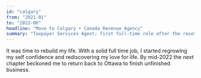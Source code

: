 ```yaml
---
id: "calgary"
from: "2021-01"
to: "2022-06"
headline: "Move to Calgary • Canada Revenue Agency"
summary: "Taxpayer Services Agent; first full-time role after the reset."
---
```

It was time to rebuild my life.
With a solid full time job, I started regrowing my self confidence and rediscovering my love for life.
By mid-2022 the next chapter beckoned me to return back to Ottawa to finish unfinished business.
